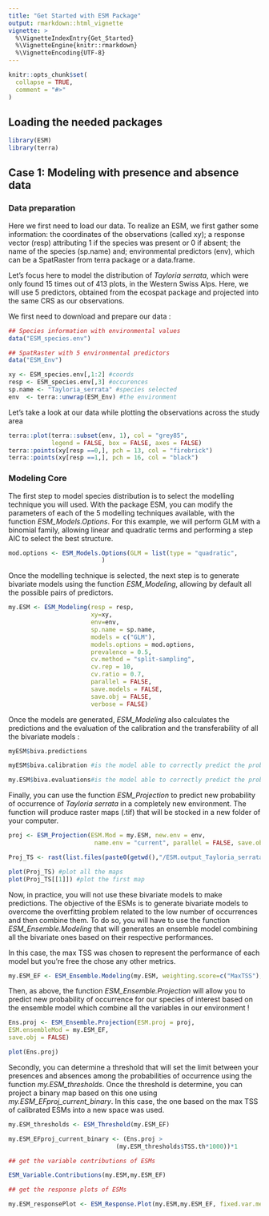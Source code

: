 ```yaml
---
title: "Get Started with ESM Package"
output: rmarkdown::html_vignette
vignette: >
  %\VignetteIndexEntry{Get_Started}
  %\VignetteEngine{knitr::rmarkdown}
  %\VignetteEncoding{UTF-8}
---
```


```r
knitr::opts_chunk$set(
  collapse = TRUE,
  comment = "#>"
)
```

## Loading the needed packages

```r
library(ESM)
library(terra)
```

## Case 1: Modeling with presence and absence data

### Data preparation

Here we first need to load our data. To realize an ESM, we first gather some information: the coordinates of the observations (called xy); a response vector (resp) attributing 1 if the species was present or 0 if absent; the name of the species (sp.name) and; environmental predictors (env), which can be a SpatRaster from terra package or a data.frame.

Let's focus here to model the distribution of *Tayloria serrata*, which were only found 15 times out of 413 plots, in the Western Swiss Alps. Here, we will use 5 predictors, obtained from the ecospat package and projected into the same CRS as our observations.

We first need to download and prepare our data :

```r
## Species information with environmental values
data("ESM_species.env") 

## SpatRaster with 5 environmental predictors
data("ESM_Env")

xy <- ESM_species.env[,1:2] #coords
resp <- ESM_species.env[,3] #occurences
sp.name <- "Tayloria_serrata" #species selected
env  <- terra::unwrap(ESM_Env) #the environment 

```

Let's take a look at our data while plotting the observations across the study area

```r
terra::plot(terra::subset(env, 1), col = "grey85", 
            legend = FALSE, box = FALSE, axes = FALSE)
terra::points(xy[resp ==0,], pch = 13, col = "firebrick")
terra::points(xy[resp ==1,], pch = 16, col = "black")
```

### Modeling Core

The first step to model species distribution is to select the modelling technique you will used. With the package ESM, you can modify the parameters of each of the 5 modelling techniques available, with the function *ESM_Models.Options*. For this example, we will perform GLM with a binomial family, allowing linear and quadratic terms and performing a step AIC to select the best structure.

```r
mod.options <- ESM_Models.Options(GLM = list(type = "quadratic",                                             test = "AIC")                                  
                          )
```

Once the modelling technique is selected, the next step is to generate bivariate models using the function *ESM_Modeling*, allowing by default all the possible pairs of predictors.

```r
my.ESM <- ESM_Modeling(resp = resp,
                       xy=xy,
                       env=env,
                       sp.name = sp.name,
                       models = c("GLM"),
                       models.options = mod.options,
                       prevalence = 0.5,
                       cv.method = "split-sampling",
                       cv.rep = 10,
                       cv.ratio = 0.7,
                       parallel = FALSE,
                       save.models = FALSE,
                       save.obj = FALSE,
                       verbose = FALSE)
```

Once the models are generated, *ESM_Modeling* also calculates the predictions and the evaluation of the calibration and the transferability of all the bivariate models :

```r
myESM$biva.predictions

myESM$biva.calibration #is the model able to correctly predict the probability of occurrence inside the environment in which it was calibrated (70% of our data if ratio = 0.7).

my.ESM$biva.evaluations#is the model able to correctly predict the probability of occurrence of new points based on new environmental data (30% of our data if ratio = 0.7).
```

Finally, you can use the function *ESM_Projection* to predict new probability of occurrence of *Tayloria serrata* in a completely new environment. The function will produce raster maps (.tif) that will be stocked in a new folder of your computer.

```r
proj <- ESM_Projection(ESM.Mod = my.ESM, new.env = env,
                        name.env = "current", parallel = FALSE, save.obj = FALSE)

Proj_TS <- rast(list.files(paste0(getwd(),"/ESM.output_Tayloria_serrata/current"), full.names=T)) #load all the maps from the new folder

plot(Proj_TS) #plot all the maps
plot(Proj_TS[[1]]) #plot the first map
```

Now, in practice, you will not use these bivariate models to make predictions. The objective of the ESMs is to generate bivariate models to overcome the overfitting problem related to the low number of occurrences and then combine them. To do so, you will have to use the function *ESM_Ensemble.Modeling* that will generates an ensemble model combining all the bivariate ones based on their respective performances.

In this case, the max TSS was chosen to represent the performance of each model but you're free the chose any other metrics.

```r
my.ESM_EF <- ESM_Ensemble.Modeling(my.ESM, weighting.score=c("MaxTSS"), threshold=0,save.obj = FALSE)
```

Then, as above, the function *ESM_Ensemble.Projection* will allow you to predict new probability of occurrence for our species of interest based on the ensemble model which combine all the variables in our environment !

```r
Ens.proj <- ESM_Ensemble.Projection(ESM.proj = proj,
ESM.ensembleMod = my.ESM_EF,
save.obj = FALSE)

plot(Ens.proj)
```

Secondly, you can determine a threshold that will set the limit between your presences and absences among the probabilities of occurrence using the function *my.ESM_thresholds*. Once the threshold is determine, you can project a binary map based on this one using *my.ESM_EFproj_current_binary*. In this case, the one based on the max TSS of calibrated ESMs into a new space was used.

```r
my.ESM_thresholds <- ESM_Threshold(my.ESM_EF)

my.ESM_EFproj_current_binary <- (Ens.proj > 
                              (my.ESM_thresholds$TSS.th*1000))*1
```

```r
## get the variable contributions of ESMs

ESM_Variable.Contributions(my.ESM,my.ESM_EF)

## get the response plots of ESMs

my.ESM_responsePlot <- ESM_Response.Plot(my.ESM,my.ESM_EF, fixed.var.metric = 'mean') 
```